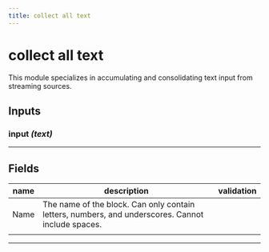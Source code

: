 ```yaml
---
title: collect all text
---
```


# collect all text
This module specializes in accumulating and consolidating text input from streaming sources.

## Inputs
### input _(text)_
---
## Fields
| name | description | validation |
|------|-------------|------------|
| Name | The name of the block. Can only contain letters, numbers, and underscores. Cannot include spaces. || 
 | |

---
    